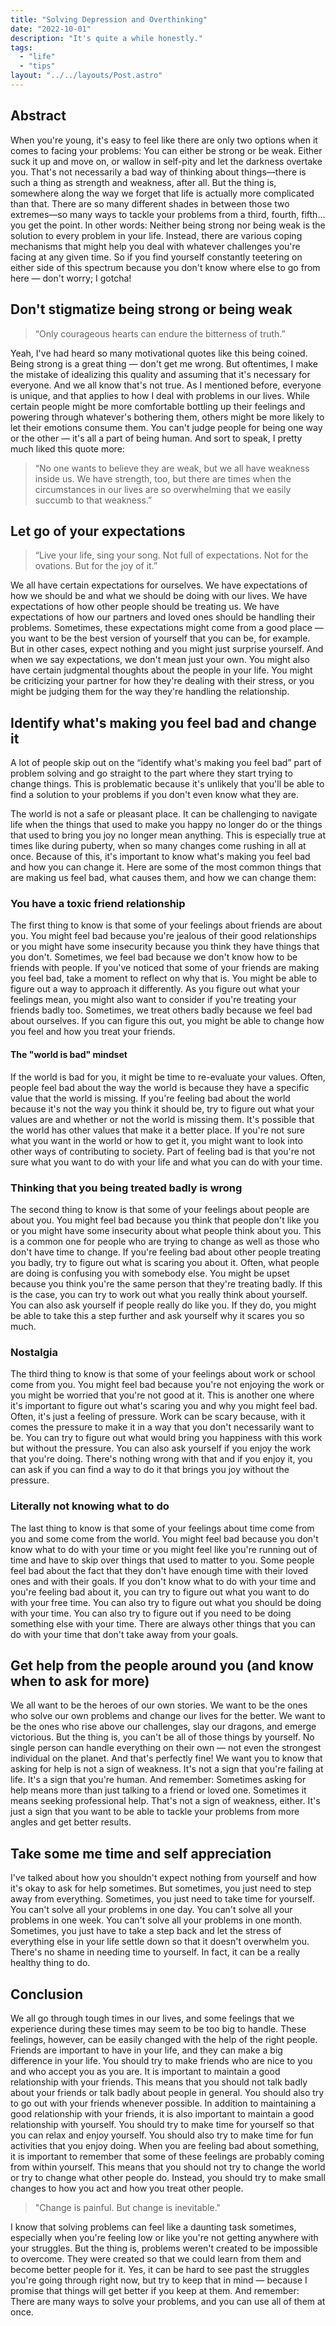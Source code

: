 ```yaml
---
title: "Solving Depression and Overthinking"
date: "2022-10-01"
description: "It's quite a while honestly."
tags:
  - "life"
  - "tips"
layout: "../../layouts/Post.astro"
---
```


## Abstract

When you're young, it's easy to feel like there are only two options when it comes to facing your problems: You can either be strong or be weak. Either suck it up and move on, or wallow in self-pity and let the darkness overtake you. That's not necessarily a bad way of thinking about things—there is such a thing as strength and weakness, after all. But the thing is, somewhere along the way we forget that life is actually more complicated than that. There are so many different shades in between those two extremes—so many ways to tackle your problems from a third, fourth, fifth… you get the point. In other words: Neither being strong nor being weak is the solution to every problem in your life. Instead, there are various coping mechanisms that might help you deal with whatever challenges you're facing at any given time. So if you find yourself constantly teetering on either side of this spectrum because you don't know where else to go from here — don't worry; I gotcha!

## Don't stigmatize being strong or being weak

> “Only courageous hearts can endure the bitterness of truth.”

Yeah, I've had heard so many motivational quotes like this being coined. Being strong is a great thing — don't get me wrong. But oftentimes, I make the mistake of idealizing this quality and assuming that it's necessary for everyone. And we all know that's not true. As I mentioned before, everyone is unique, and that applies to how I deal with problems in our lives. While certain people might be more comfortable bottling up their feelings and powering through whatever's bothering them, others might be more likely to let their emotions consume them. You can't judge people for being one way or the other — it's all a part of being human. And sort to speak, I pretty much liked this quote more:

> “No one wants to believe they are weak, but we all have weakness inside us. We have strength, too, but there are times when the circumstances in our lives are so overwhelming that we easily succumb to that weakness.”

## Let go of your expectations

> “Live your life, sing your song. Not full of expectations. Not for the ovations. But for the joy of it.”

We all have certain expectations for ourselves. We have expectations of how we should be and what we should be doing with our lives. We have expectations of how other people should be treating us. We have expectations of how our partners and loved ones should be handling their problems. Sometimes, these expectations might come from a good place — you want to be the best version of yourself that you can be, for example. But in other cases, expect nothing and you might just surprise yourself. And when we say expectations, we don't mean just your own. You might also have certain judgmental thoughts about the people in your life. You might be criticizing your partner for how they're dealing with their stress, or you might be judging them for the way they're handling the relationship.

## Identify what's making you feel bad and change it

A lot of people skip out on the “identify what's making you feel bad” part of problem solving and go straight to the part where they start trying to change things. This is problematic because it's unlikely that you'll be able to find a solution to your problems if you don't even know what they are.

The world is not a safe or pleasant place. It can be challenging to navigate life when the things that used to make you happy no longer do or the things that used to bring you joy no longer mean anything. This is especially true at times like during puberty, when so many changes come rushing in all at once. Because of this, it's important to know what's making you feel bad and how you can change it. Here are some of the most common things that are making us feel bad, what causes them, and how we can change them:

### You have a toxic friend relationship

The first thing to know is that some of your feelings about friends are about you. You might feel bad because you're jealous of their good relationships or you might have some insecurity because you think they have things that you don't. Sometimes, we feel bad because we don't know how to be friends with people. If you've noticed that some of your friends are making you feel bad, take a moment to reflect on why that is. You might be able to figure out a way to approach it differently. As you figure out what your feelings mean, you might also want to consider if you're treating your friends badly too. Sometimes, we treat others badly because we feel bad about ourselves. If you can figure this out, you might be able to change how you feel and how you treat your friends.

#### The "world is bad" mindset

If the world is bad for you, it might be time to re-evaluate your values. Often, people feel bad about the way the world is because they have a specific value that the world is missing. If you're feeling bad about the world because it's not the way you think it should be, try to figure out what your values are and whether or not the world is missing them. It's possible that the world has other values that make it a better place. If you're not sure what you want in the world or how to get it, you might want to look into other ways of contributing to society. Part of feeling bad is that you're not sure what you want to do with your life and what you can do with your time.

### Thinking that you being treated badly is wrong

The second thing to know is that some of your feelings about people are about you. You might feel bad because you think that people don't like you or you might have some insecurity about what people think about you. This is a common one for people who are trying to change as well as those who don't have time to change. If you're feeling bad about other people treating you badly, try to figure out what is scaring you about it. Often, what people are doing is confusing you with somebody else. You might be upset because you think you're the same person that they're treating badly. If this is the case, you can try to work out what you really think about yourself. You can also ask yourself if people really do like you. If they do, you might be able to take this a step further and ask yourself why it scares you so much.

### Nostalgia

The third thing to know is that some of your feelings about work or school come from you. You might feel bad because you're not enjoying the work or you might be worried that you're not good at it. This is another one where it's important to figure out what's scaring you and why you might feel bad. Often, it's just a feeling of pressure. Work can be scary because, with it comes the pressure to make it in a way that you don't necessarily want to be. You can try to figure out what would bring you happiness with this work but without the pressure. You can also ask yourself if you enjoy the work that you're doing. There's nothing wrong with that and if you enjoy it, you can ask if you can find a way to do it that brings you joy without the pressure.

### Literally not knowing what to do

The last thing to know is that some of your feelings about time come from you and some come from the world. You might feel bad because you don't know what to do with your time or you might feel like you're running out of time and have to skip over things that used to matter to you. Some people feel bad about the fact that they don't have enough time with their loved ones and with their goals. If you don't know what to do with your time and you're feeling bad about it, you can try to figure out what you want to do with your free time. You can also try to figure out what you should be doing with your time. You can also try to figure out if you need to be doing something else with your time. There are always other things that you can do with your time that don't take away from your goals.

## Get help from the people around you (and know when to ask for more)

We all want to be the heroes of our own stories. We want to be the ones who solve our own problems and change our lives for the better. We want to be the ones who rise above our challenges, slay our dragons, and emerge victorious. But the thing is, you can't be all of those things by yourself. No single person can handle everything on their own — not even the strongest individual on the planet. And that's perfectly fine! We want you to know that asking for help is not a sign of weakness. It's not a sign that you're failing at life. It's a sign that you're human. And remember: Sometimes asking for help means more than just talking to a friend or loved one. Sometimes it means seeking professional help. That's not a sign of weakness, either. It's just a sign that you want to be able to tackle your problems from more angles and get better results.

## Take some me time and self appreciation

I've talked about how you shouldn't expect nothing from yourself and how it's okay to ask for help sometimes. But sometimes, you just need to step away from everything. Sometimes, you just need to take time for yourself. You can't solve all your problems in one day. You can't solve all your problems in one week. You can't solve all your problems in one month. Sometimes, you just have to take a step back and let the stress of everything else in your life settle down so that it doesn't overwhelm you. There's no shame in needing time to yourself. In fact, it can be a really healthy thing to do.

## Conclusion

We all go through tough times in our lives, and some feelings that we experience during these times may seem to be too big to handle. These feelings, however, can be easily changed with the help of the right people. Friends are important to have in your life, and they can make a big difference in your life. You should try to make friends who are nice to you and who accept you as you are. It is important to maintain a good relationship with your friends. This means that you should not talk badly about your friends or talk badly about people in general. You should also try to go out with your friends whenever possible. In addition to maintaining a good relationship with your friends, it is also important to maintain a good relationship with yourself. You should try to make time for yourself so that you can relax and enjoy yourself. You should also try to make time for fun activities that you enjoy doing. When you are feeling bad about something, it is important to remember that some of these feelings are probably coming from within yourself. This means that you should not try to change the world or try to change what other people do. Instead, you should try to make small changes to how you act and how you treat other people.

> "Change is painful. But change is inevitable."

I know that solving problems can feel like a daunting task sometimes, especially when you're feeling low or like you're not getting anywhere with your struggles. But the thing is, problems weren't created to be impossible to overcome. They were created so that we could learn from them and become better people for it. Yes, it can be hard to see past the struggles you're going through right now, but try to keep that in mind — because I promise that things will get better if you keep at them. And remember: There are many ways to solve your problems, and you can use all of them at once.
